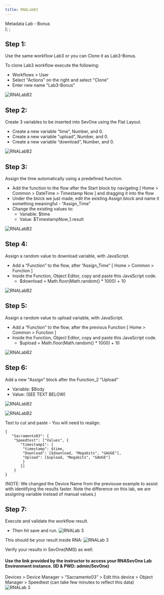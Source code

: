```yaml
---
title: RNALabB3
---
```

  <span>
    Metadata Lab - Bonus <br />
  </span>
);
;

## Step 1: 
Use the same workflow Lab3 or you can Clone it as Lab3-Bonus.

To clone Lab3 workflow execute the following:
- Workflows > User 
- Select "Actions" on the right and select "Clone"
- Enter new name "Lab3-Bonus"

![RNALabB2](images/RNA/3b-1.png)

## Step 2:
Create 3 variables to be inserted into SevOne using the Flat Layout. 

- Create a new variable “time”, Number, and 0.
- Create a new variable “upload”, Number, and 0.
- Create a new variable “download”, Number, and 0.

![RNALabB2](images/RNA/3b-2.png)


## Step 3:
Assign the time automatically using a predefined function. 

- Add the function to the flow after the Start block by navigating [ Home > Common > DateTime > Timestamp Now ] and dragging it into the flow
- Under the block we just made, edit the existing Assign block and name it something meaningful - “Assign_Time”
- Change the existing values to:
   - Variable: $time
  - Value: $TimestampNow_1.result

![RNALabB2](images/RNA/3b-3.png)

## Step 4:
Assign a random value to download variable, with JavaScript.

- Add a “Function” to the flow, after ”Assign_Time” [ Home > Common > Function ]
- Inside the Function, Object Editor, copy and paste this JavaScript code.
   - $download = Math.floor(Math.random() * 1000) + 10

![RNALabB2](images/RNA/3b-4.png)

## Step 5:
Assign a random value to upload variable, with JavaScript.

- Add a “Function” to the flow, after the previous Function [ Home > Common > Function ]
- Inside the Function, Object Editor, copy and paste this JavaScript code.
    - $upload = Math.floor(Math.random() * 1000) + 10

![RNALabB2](images/RNA/3b-5.png)

## Step 6:
Add a new "Assign" block after the Function_2 "Upload" 

- Variable: $Body   
- Value: (SEE TEXT BELOW)

![RNALabB2](images/RNA/3b-6.png)

![RNALabB2](images/RNA/3b-6b.png)

Text to cut and paste - You will need to realign: 
```
{
   "Sacramento03": {
	"Speedtest": ["Values", {
	   "timestamp1": {
		"timestamp": $time,
		"Download": [$download, "Megabits", "GAUGE"],
		"Upload": [$upload, "Megabits", "GAUGE"]
		}
	   }]
	}
}
```
(NOTE: We changed the Device Name from the previouse example to assist with identifying the results faster. Note the difference on this lab, we are assigning variable instead of manual values.)


## Step 7:
Execute and validate the workflow result.

- Then hit save and run.
![RNALab 3](images/RNA/3b-71.png)


This should be your result inside RNA:
![RNALab 3](images/RNA/3b-71b.png)

Verify your results in SevOne(NMS) as well:
#### Use the link provided by the instructor to access your RNASevOne Lab Environment instance. (ID & PWD: admin/SevOne)


Devices > Device Manager > “Sacramento03” > Edit this device > Object Manager > Speedtest   (can take few minutes to reflect this data)
![RNALab 3](images/RNA/3b-71c.png)


